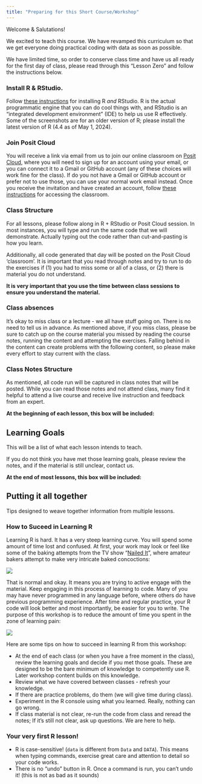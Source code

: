 ```yaml
---
title: "Preparing for this Short Course/Workshop"
---
```


Welcome & Salutations!

We excited to teach this course. We have revamped this curriculum so that we get everyone doing practical coding with data as soon as possible. 

We have limited time, so order to conserve class time and have us all ready for the first day of class, please read through this "Lesson Zero" and follow the instructions below.  

### Install R & RStudio. 

Follow [these instructions](../r-installation-instructions.qmd) for installing R *and* RStudio. R is the actual programmatic engine that you can do cool things with, and RStudio is an "integrated development environment" (IDE) to help us use R effectively. Some of the screenshots are for an older version of R; please install the latest version of R (4.4 as of May 1, 2024). 

### Join Posit Cloud

You will receive a link via email from us to join our online classroom on [Posit Cloud](https://login.posit.cloud/login), where you will need to sign up for an account using your email, or you can connect it to a Gmail or GitHub account (any of these choices will work fine for the class). If do you not have a Gmail or GitHub account or prefer not to use those, you can use your normal work email instead. Once you receive the invitation and have created an account, follow [these instructions](../posit-instructions.qmd) for accessing the classroom. 

### Class Structure

For all lessons, please follow along in R + RStudio or Posit Cloud session. In most instances, you will type and run the same code that we will demonstrate. Actually typing out the code rather than cut-and-pasting is how you learn. 

Additionally, all code generated that day will be posted on the Posit Cloud 
'classroom'. It is important that you read through notes and try to run to do the exercises if (1) you had to miss some or all of a class, or (2) there is material you do not understand. 

**It is very important that you use the time between class sessions to ensure you understand the material.**

### Class absences

It's okay to miss class or a lecture - we all have stuff going on. There is no need to tell us in advance. As mentioned above, if you miss class, please be sure to catch up on the course material you missed by reading the course notes, running the content and attempting the exercises. Falling behind in the content can create problems with the following content, so please make every effort to stay current with the class. 

### Class Notes Structure 

As mentioned, all code run will be captured in class notes that will be posted. While you can read those notes and not attend class, many find it helpful to attend a live course and receive live instruction and feedback from an expert. 

**At the beginning of each lesson, this box will be included:**

::: {.callout-caution collapse="false"}

## Learning Goals

This will be a list of what each lesson intends to teach. 

If you do not think you have met those learning goals, please review the notes, and if the material is still unclear, contact us.  
:::

**At the end of most lessons, this box will be included:**

::: {.callout-tip}
## Putting it all together

Tips designed to weave together information from multiple lessons. 
:::

### How to Suceed in Learning R

Learning R is hard. It has a very steep learning curve. You will spend some amount of time lost and confused. At first, your work may look or feel like some of the baking attempts from the TV show "[Nailed It](https://www.netflix.com/title/80179138)", where amateur bakers attempt to make very intricate baked concoctions:

![](../images/nailed_it.jpg)

That is normal and okay. It means you are trying to active engage with the material. Keep engaging in this process of learning to code. Many of you may have never programmed in any language before, where others do have previous programming experience. After time and regular practice, your R code will look better and most importantly, be easier for you to write. The purpose of this workshop is to reduce the amount of time you spent in the zone of learning pain:

![](../images/r_learning_curve.png)

Here are some tips on how to succeed in learning R from this workshop: 

- At the end of each class (or when you have a free moment in the class), review the learning goals and decide if you met those goals. These are designed to be the bare minimum of knowledge to competently use R. Later workshop content builds on this knowledge.  
- Review what we have covered between classes - refresh your knowledge. 
- If there are practice problems, do them (we will give time during class). 
- Experiment in the R console using what you learned. Really, nothing can go wrong. 
- If class material is not clear, re-run the code from class and reread the notes; If it's still not clear, ask up questions. We are here to help. 

### Your very first R lesson!

* R is case-sensitive! (`data` is different from `Data` and `DATA`). This means when typing commands, exercise great care and attention to detail so your code works. 
* There is no "undo" button in R. Once a command is run, you can't undo it! (this is not as bad as it sounds)

